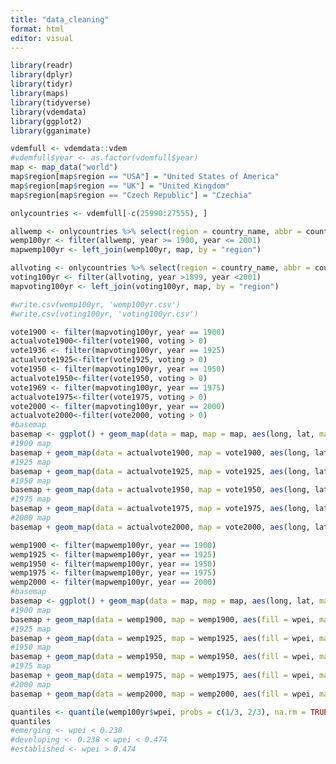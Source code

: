 ```yaml
---
title: "data_cleaning"
format: html
editor: visual
---
```


<!-- installing libraries -->

```r
library(readr)
library(dplyr)
library(tidyr)
library(maps)
library(tidyverse)
library(vdemdata)
library(ggplot2)
library(gganimate)
```

<!-- dataset -->

```r
vdemfull <- vdemdata::vdem
#vdemfull$year <- as.factor(vdemfull$year)
map <- map_data("world")
map$region[map$region == "USA"] = "United States of America"
map$region[map$region == "UK"] = "United Kingdom"
map$region[map$region == "Czech Republic"] = "Czechia"

onlycountries <- vdemfull[-c(25990:27555), ]
```

<!-- womens empowerment variables -->

```r
allwemp <- onlycountries %>% select(region = country_name, abbr = country_text_id, id = country_id, year = year, wpei = v2x_gender, liberties = v2x_gencl, society = v2x_gencs, participation = v2x_genpp)
wemp100yr <- filter(allwemp, year >= 1900, year <= 2001)
mapwemp100yr <- left_join(wemp100yr, map, by = "region")
```

<!-- voting rights -->

```r
allvoting <- onlycountries %>% select(region = country_name, abbr = country_text_id, id = country_id, year = year, voting = v2fsuffrage)
voting100yr <- filter(allvoting, year >1899, year <2001)
mapvoting100yr <- left_join(voting100yr, map, by = "region")
```

<!-- creating a csv file of cleaned data -->

```r
#write.csv(wemp100yr, 'wemp100yr.csv')
#write.csv(voting100yr, 'voting100yr.csv')
```

<!-- suffrage maps -->

```r
vote1900 <- filter(mapvoting100yr, year == 1900)
actualvote1900<-filter(vote1900, voting > 0)
vote1936 <- filter(mapvoting100yr, year == 1925)
actualvote1925<-filter(vote1925, voting > 0)
vote1950 <- filter(mapvoting100yr, year == 1950)
actualvote1950<-filter(vote1950, voting > 0)
vote1969 <- filter(mapvoting100yr, year == 1975)
actualvote1975<-filter(vote1975, voting > 0)
vote2000 <- filter(mapvoting100yr, year == 2000)
actualvote2000<-filter(vote2000, voting > 0)
#basemap
basemap <- ggplot() + geom_map(data = map, map = map, aes(long, lat, map_id = region))
#1900 map
basemap + geom_map(data = actualvote1900, map = vote1900, aes(long, lat, map_id = region), fill="purple")
#1925 map
basemap + geom_map(data = actualvote1925, map = vote1925, aes(long, lat, map_id = region), fill="purple")
#1950 map
basemap + geom_map(data = actualvote1950, map = vote1950, aes(long, lat, map_id = region), fill = "purple")
#1975 map
basemap + geom_map(data = actualvote1975, map = vote1975, aes(long, lat, map_id = region), fill="purple")
#2000 map
basemap + geom_map(data = actualvote2000, map = vote2000, aes(long, lat, map_id = region), fill = "purple")
```

<!-- wpei maps -->

```r
wemp1900 <- filter(mapwemp100yr, year == 1900)
wemp1925 <- filter(mapwemp100yr, year == 1925)
wemp1950 <- filter(mapwemp100yr, year == 1950)
wemp1975 <- filter(mapwemp100yr, year == 1975)
wemp2000 <- filter(mapwemp100yr, year == 2000)
#basemap
basemap <- ggplot() + geom_map(data = map, map = map, aes(long, lat, map_id = region)) + scale_fill_gradient(low = "yellow", high = "purple")
#1900 map
basemap + geom_map(data = wemp1900, map = wemp1900, aes(fill = wpei, map_id = region))
#1925 map
basemap + geom_map(data = wemp1925, map = wemp1925, aes(fill = wpei, map_id = region))
#1950 map
basemap + geom_map(data = wemp1950, map = wemp1950, aes(fill = wpei, map_id = region))
#1975 map
basemap + geom_map(data = wemp1975, map = wemp1975, aes(fill = wpei, map_id = region))
#2000 map
basemap + geom_map(data = wemp2000, map = wemp2000, aes(fill = wpei, map_id = region))
```

<!-- category breakup -->
```r
quantiles <- quantile(wemp100yr$wpei, probs = c(1/3, 2/3), na.rm = TRUE)
quantiles
#emerging <- wpei < 0.238
#developing <- 0.238 < wpei < 0.474
#established <- wpei > 0.474

```



